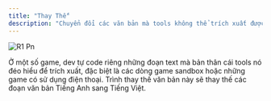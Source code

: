 ```yaml
---
title: "Thay Thế"
description: "Chuyển đổi các văn bản mà tools không thể trích xuất được"
---
```


![R1 Pn](/images/r1.png)

Ở một số game, dev tự code riêng những đoạn text mà bản thân cái tools nó đéo hiểu để trích xuất, đặc biệt là các dòng game sandbox hoặc những game có sử dụng điện thoại. Trình thay thế văn bản này sẽ thay thế các đoạn văn bản Tiếng Anh sang Tiếng Việt.